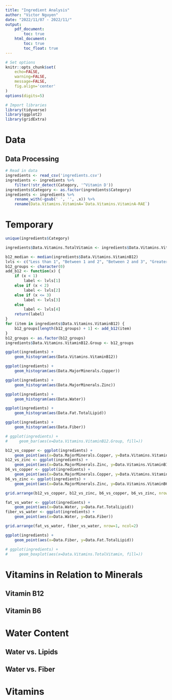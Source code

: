 ```yaml
---
title: "Ingredient Analysis"
author: "Victor Nguyen"
date: "2022/11/07 - 2022/11/"
output:
    pdf_document:
        toc: true
    html_document:
        toc: true
        toc_float: true
---
```


```r
# Set options
knitr::opts_chunk$set(
    echo=FALSE,
    warning=FALSE,
    message=FALSE,
    fig.align='center'
)
options(digits=5)

# Import libraries
library(tidyverse)
library(ggplot2)
library(gridExtra)
```

# Data

## Data Processing

```r
# Read in data
ingredients <- read_csv('ingredients.csv')
ingredients <- ingredients %>%
    filter(!str_detect(Category, '^Vitamin D'))
ingredients$Category <- as.factor(ingredients$Category)
ingredients <- ingredients %>%
    rename_with(~gsub(' ', '', .x)) %>%
    rename(Data.Vitamins.VitaminA=`Data.Vitamins.VitaminA-RAE`)
```

# Temporary

```r
unique(ingredients$Category)
```

```r
ingredients$Data.Vitamins.TotalVitamin <- ingredients$Data.Vitamins.VitaminA + ingredients$Data.Vitamins.VitaminB12 + ingredients$Data.Vitamins.VitaminB6 * 1000 + ingredients$Data.Vitamins.VitaminC * 1000 + ingredients$Data.Vitamins.VitaminE * 1000 + ingredients$Data.Vitamins.VitaminK
```

```r
b12_median <- median(ingredients$Data.Vitamins.VitaminB12)
lvls <- c("Less than 1", "Between 1 and 2", "Between 2 and 3", "Greater than 3")
b12_groups <- character(0)
add_b12 <- function(x) {
    if (x < 1)
        label <- lvls[1]
    else if (x < 2)
        label <- lvls[2]
    else if (x <= 3)
        label <- lvls[3]
    else
        label <- lvls[4]
    return(label)
}
for (item in ingredients$Data.Vitamins.VitaminB12) {
    b12_groups[length(b12_groups) + 1] <- add_b12(item)
}
b12_groups <- as.factor(b12_groups)
ingredients$Data.Vitamins.VitaminB12.Group <- b12_groups
```

```r
ggplot(ingredients) +
    geom_histogram(aes(Data.Vitamins.VitaminB12))

ggplot(ingredients) +
    geom_histogram(aes(Data.MajorMinerals.Copper))

ggplot(ingredients) +
    geom_histogram(aes(Data.MajorMinerals.Zinc))

ggplot(ingredients) +
    geom_histogram(aes(Data.Water))

ggplot(ingredients) +
    geom_histogram(aes(Data.Fat.TotalLipid))

ggplot(ingredients) +
    geom_histogram(aes(Data.Fiber))
```

```r
# ggplot(ingredients) +
#     geom_bar(aes(x=Data.Vitamins.VitaminB12.Group, fill=))
```

```r
b12_vs_copper <- ggplot(ingredients) +
    geom_point(aes(x=Data.MajorMinerals.Copper, y=Data.Vitamins.VitaminB12))
b12_vs_zinc <- ggplot(ingredients) +
    geom_point(aes(x=Data.MajorMinerals.Zinc, y=Data.Vitamins.VitaminB12))
b6_vs_copper <- ggplot(ingredients) +
    geom_point(aes(x=Data.MajorMinerals.Copper, y=Data.Vitamins.VitaminB6))
b6_vs_zinc <- ggplot(ingredients) +
    geom_point(aes(x=Data.MajorMinerals.Zinc, y=Data.Vitamins.VitaminB6))

grid.arrange(b12_vs_copper, b12_vs_zinc, b6_vs_copper, b6_vs_zinc, nrow=2, ncol=2)
```

```r
fat_vs_water <- ggplot(ingredients) +
    geom_point(aes(x=Data.Water, y=Data.Fat.TotalLipid))
fiber_vs_water <- ggplot(ingredients) +
    geom_point(aes(x=Data.Water, y=Data.Fiber))

grid.arrange(fat_vs_water, fiber_vs_water, nrow=1, ncol=2)

ggplot(ingredients) +
    geom_point(aes(x=Data.Fiber, y=Data.Fat.TotalLipid))
```

```r
# ggplot(ingredients) +
#     geom_boxplot(aes(x=Data.Vitamins.TotalVitamin, fill=))
```
# Vitamins in Relation to Minerals

## Vitamin B12

## Vitamin B6

# Water Content

## Water vs. Lipids

## Water vs. Fiber

# Vitamins